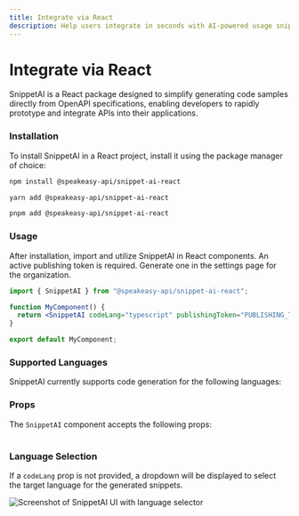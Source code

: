 ```yaml
---
title: Integrate via React
description: Help users integrate in seconds with AI-powered usage snippets.
---
```



# Integrate via React

SnippetAI is a React package designed to simplify generating code samples directly from OpenAPI specifications, enabling developers to rapidly prototype and integrate APIs into their applications.

### Installation

To install SnippetAI in a React project, install it using the package manager of choice:

<CodeWithTabs>

```bash !!tabs npm
npm install @speakeasy-api/snippet-ai-react
```

```bash !!tabs yarn
yarn add @speakeasy-api/snippet-ai-react

```

```bash !!tabs pnpm
pnpm add @speakeasy-api/snippet-ai-react
```

</CodeWithTabs>

### Usage

After installation, import and utilize SnippetAI in React components. An active publishing token is required. Generate one in the settings page for the organization.

```jsx
import { SnippetAI } from "@speakeasy-api/snippet-ai-react";

function MyComponent() {
  return <SnippetAI codeLang="typescript" publishingToken="PUBLISHING_TOKEN" />;
}

export default MyComponent;
```

### Supported Languages

SnippetAI currently supports code generation for the following languages:

<Table
  data={[
    { language: "TypeScript", supported: "✅" },
    { language: "Python", supported: "✅" },
    { language: "PHP", supported: "✅" },
    { language: "Java", supported: "✅" },
    { language: "C#", supported: "✅" },
    { language: "Go", supported: "✅" }
  ]}
  columns={[
    { key: "language", header: "Language" },
    { key: "supported", header: "Supported" }
  ]}
/>

### Props

The `SnippetAI` component accepts the following props:

<Table
  data={[
    { prop: "`codeLang`", type: "`string`", description: "Programming language for suggestion results (`typescript`, `python`, `go`, `java`, `csharp`, `php`)", default: "`typescript`" },
    { prop: "`toggleShortcut`", type: "`string`", description: "Keyboard shortcut to open the Command Bar", default: "`$mod+k` (cmd+k / ctrl+k)" },
    { prop: "`zIndex`", type: "`string`", description: "Z-index of the command bar", default: "`1000`" },
    { prop: "`suggestions`", type: "`string[]`", description: "Searchable list of suggestions for the command bar", default: "`[]`" }
  ]}
  columns={[
    { key: "prop", header: "Prop" },
    { key: "type", header: "Type" },
    { key: "description", header: "Description" },
    { key: "default", header: "Default" }
  ]}
/>

### Language Selection

If a `codeLang` prop is not provided, a dropdown will be displayed to select the target language for the generated snippets.

![Screenshot of SnippetAI UI with language selector](../assets/snippet-ai/snippet-ai-language-select.png)
